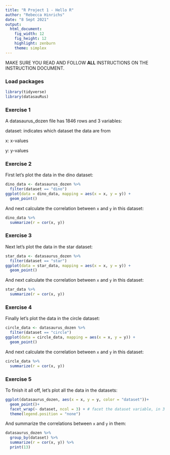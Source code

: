 ```yaml
---
title: "R Project 1 - Hello R"
author: "Rebecca Hinrichs"
date: "8 Sept 2021"
output: 
  html_document: 
    fig_width: 12
    fig_height: 12
    highlight: zenburn
    theme: simplex
---
```


MAKE SURE YOU READ AND FOLLOW **ALL** INSTRUCTIONS ON THE INSTRUCTION DOCUMENT. 

### Load packages

```r
library(tidyverse) 
library(datasauRus)
```


### Exercise 1

A datasaurus_dozen file has 1846 rows and 3 variables:

dataset: indicates which dataset the data are from

x: x-values

y: y-values

### Exercise 2

First let's plot the data in the dino dataset:

```r
dino_data <- datasaurus_dozen %>%
  filter(dataset == "dino")
ggplot(data = dino_data, mapping = aes(x = x, y = y)) +
  geom_point()
```

And next calculate the correlation between `x` and `y` in this dataset:

```r
dino_data %>%
  summarize(r = cor(x, y))
```

### Exercise 3

Next let's plot the data in the star dataset:

```r
star_data <- datasaurus_dozen %>%
  filter(dataset == "star")
ggplot(data = star_data, mapping = aes(x = x, y = y)) +
  geom_point()
```

And next calculate the correlation between `x` and `y` in this dataset:
 
```r
star_data %>%
  summarize(r = cor(x, y))
```

### Exercise 4

Finally let's plot the data in the circle dataset:

```r
circle_data <- datasaurus_dozen %>%
  filter(dataset == "circle")
ggplot(data = circle_data, mapping = aes(x = x, y = y)) +
  geom_point()
```

And next calculate the correlation between `x` and `y` in this dataset:

```r
circle_data %>%
  summarize(r = cor(x, y))
```

### Exercise 5

To finish it all off, let's plot all the data in the datasets:

```r
ggplot(datasaurus_dozen, aes(x = x, y = y, color = "dataset"))+
  geom_point()+
  facet_wrap(~ dataset, ncol = 3) + # facet the dataset variable, in 3 cols
  theme(legend.position = "none")
```

And summarize the correlations between `x` and `y` in them:

```r
datasaurus_dozen %>%
  group_by(dataset) %>%
  summarize(r = cor(x, y)) %>%
  print(13)
```

